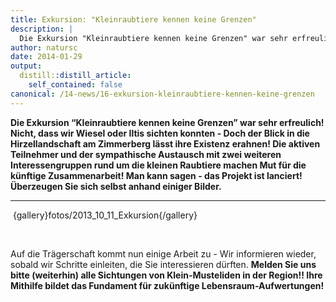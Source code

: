 ```yaml
---
title: Exkursion: "Kleinraubtiere kennen keine Grenzen"
description: |
  Die Exkursion "Kleinraubtiere kennen keine Grenzen" war sehr erfreulich! Nicht, dass wir Wiesel oder Iltis sichten konnten - Doch der Blick in die Hirzellandschaft am Zimmerberg lässt ihre Existenz erahnen! Die aktiven Teilnehmer und der sympathische Austausch mit zwei weiteren Interessengruppen rund um die kleinen Raubtiere machen Mut für die künftige Zusammenarbeit! Man kann sagen - das Projekt ist lanciert! Überzeugen Sie sich selbst anhand einiger Bilder. 
author: natursc
date: 2014-01-29
output:
  distill::distill_article:
    self_contained: false
canonical: /14-news/16-exkursion-kleinraubtiere-kennen-keine-grenzen
---
```



**Die Exkursion "Kleinraubtiere kennen keine Grenzen" war sehr
erfreulich! Nicht, dass wir Wiesel oder Iltis sichten konnten - Doch der
Blick in die Hirzellandschaft am Zimmerberg lässt ihre Existenz erahnen!
Die aktiven Teilnehmer und der sympathische Austausch mit zwei weiteren
Interessengruppen rund um die kleinen Raubtiere machen Mut für die
künftige Zusammenarbeit! Man kann sagen - das Projekt ist lanciert!
Überzeugen Sie sich selbst anhand einiger Bilder.**

------------------------------------------------------------------------

 {gallery}fotos/2013\_10\_11\_Exkursion{/gallery}

 

Auf die Trägerschaft kommt nun einige Arbeit zu - Wir informieren
wieder, sobald wir Schritte einleiten, die Sie interessieren dürften.
**Melden Sie uns bitte (weiterhin) alle Sichtungen von Klein-Musteliden
in der Region!! Ihre Mithilfe bildet das Fundament für zukünftige
Lebensraum-Aufwertungen!**

<!--http://wieselundco.ch/14-news/16-exkursion-kleinraubtiere-kennen-keine-grenzen-->
